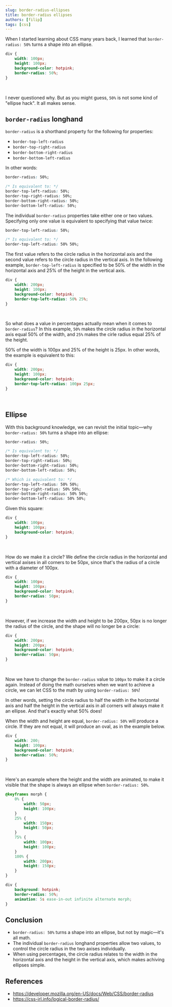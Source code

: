 ```yaml
---
slug: border-radius-ellipses
title: border-radius ellipses
authors: [filip]
tags: [css]
---
```



When I started learning about CSS many years back, I learned that `border-radius: 50%` turns a shape into an ellipse.

```css
div {
	width: 100px;
	height: 100px;
	background-color: hotpink;
	border-radius: 50%;
}
```

<div
	style={{
		width: "100px",
		height: "100px",
		background: "hotpink",
		borderRadius: "50%",
	}}
/>

<br />

I never questioned why. But as you might guess, `50%` is not some kind of "ellipse hack". It all makes sense.

<!-- truncate -->

## `border-radius` longhand

`border-radius` is a shorthand property for the following for properties:

- `border-top-left-radius`
- `border-top-right-radius`
- `border-bottom-right-radius`
- `border-bottom-left-radius`

In other words:

```css
border-radius: 50%;

/* Is equivalent to: */
border-top-left-radius: 50%;
border-top-right-radius: 50%;
border-bottom-right-radius: 50%;
border-bottom-left-radius: 50%;
```

The individual `border-radius` properties take either one or two values. Specifying only one value is equivalent to specifying that value twice:

```css
border-top-left-radius: 50%;

/* Is equivalent to: */
border-top-left-radius: 50% 50%;
```

The first value refers to the circle radius in the horizontal axis and the second value refers to the circle radius in the vertical axis. In the following example, `border-top-left-radius` is specified to be 50% of the width in the horizontal axis and 25% of the height in the vertical axis.

```css
div {
	width: 200px;
	height: 100px;
	background-color: hotpink;
	border-top-left-radius: 50% 25%;
}
```

<div
	style={{
		width: "200px",
		height: "100px",
		background: "hotpink",
		borderTopLeftRadius: "50% 25%",
	}}
/>

<br />

So what does a value in percentages actually mean when it comes to `border-radius`? In this example, `50%` makes the circle radius in the horizontal axis equal 50% of the width, and `25%` makes the cirle radius equal 25% of the height.

50% of the width is 100px and 25% of the height is 25px. In other words, the example is equivalent to this:

```css
div {
	width: 200px;
	height: 100px;
	background-color: hotpink;
	border-top-left-radius: 100px 25px;
}
```

<div
	style={{
		width: "200px",
		height: "100px",
		background: "hotpink",
		borderTopLeftRadius: "100px 25px",
	}}
/>

<br />

## Ellipse

With this background knowledge, we can revisit the initial topic—why `border-radius: 50%` turns a shape into an ellipse:

```css
border-radius: 50%;

/* Is equivalent to: */
border-top-left-radius: 50%;
border-top-right-radius: 50%;
border-bottom-right-radius: 50%;
border-bottom-left-radius: 50%;

/* Which is equivalent to: */
border-top-left-radius: 50% 50%;
border-top-right-radius: 50% 50%;
border-bottom-right-radius: 50% 50%;
border-bottom-left-radius: 50% 50%;
```

Given this square:

```css
div {
	width: 100px;
	height: 100px;
	background-color: hotpink;
}
```

<div
	style={{
		width: "100px",
		height: "100px",
		background: "hotpink",
	}}
/>

<br />

How do we make it a circle? We define the circle radius in the horizontal and vertical axises in all corners to be 50px, since that's the radius of a circle with a diameter of 100px.

```css
div {
	width: 100px;
	height: 100px;
	background-color: hotpink;
	border-radius: 50px;
}
```

<div
	style={{
		width: "100px",
		height: "100px",
		background: "hotpink",
		borderRadius: "50px",
	}}
/>

<br />

However, if we increase the width and height to be 200px, 50px is no longer the radius of the circle, and the shape will no longer be a circle:

```css
div {
	width: 200px;
	height: 200px;
	background-color: hotpink;
	border-radius: 50px;
}
```

<div
	style={{
		width: "200px",
		height: "200px",
		background: "hotpink",
		borderRadius: "50px",
	}}
/>

<br />

Now we have to change the `border-radius` value to `100px` to make it a circle again. Instead of doing the math ourselves when we want to achieve a circle, we can let CSS to the math by using `border-radius: 50%`!

In other words, setting the circle radius to half the width in the horizontal axis and half the height in the vertical axis in all corners will always make it an ellipse. And that's exactly what 50% does!

When the width and height are equal, `border-radius: 50%` will produce a circle. If they are not equal, it will produce an oval, as in the example below.

```css
div {
	width: 200;
	height: 100px;
	background-color: hotpink;
	border-radius: 50%;
}
```

<div
	style={{
		width: "200px",
		height: "100px",
		background: "hotpink",
		borderRadius: "50%",
	}}
/>

<br />

Here's an example where the height and the width are animated, to make it visible that the shape is always an ellipse when `border-radius: 50%`.

```css
@keyframes morph {
	0% {
		width: 50px;
		height: 100px;
	}
	25% {
		width: 150px;
		height: 50px;
	}
	75% {
		width: 100px;
		height: 100px;
	}
	100% {
		width: 200px;
		height: 150px;
	}
}

div {
	background: hotpink;
	border-radius: 50%;
	animation: 5s ease-in-out infinite alternate morph;
}
```

<Shape />

## Conclusion

- `border-radius: 50%` turns a shape into an ellipse, but not by magic—it's all math.
- The individual `border-radius` longhand properties allow two values, to control the circle radius in the two axises individually.
- When using percentages, the circle radius relates to the width in the horizontal axis and the height in the vertical axis, which makes achiving ellipses simple.

## References

- https://developer.mozilla.org/en-US/docs/Web/CSS/border-radius
- https://css-irl.info/logical-border-radius/
